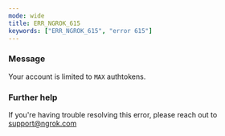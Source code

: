 ```yaml
---
mode: wide
title: ERR_NGROK_615
keywords: ["ERR_NGROK_615", "error 615"]
---
```



### Message

Your account is limited to `MAX` authtokens.

<ErrorDetails />

### Further help

If you're having trouble resolving this error, please reach out to [support@ngrok.com](mailto:support@ngrok.com?subject=Help%20with%20ERR_NGROK_615)
